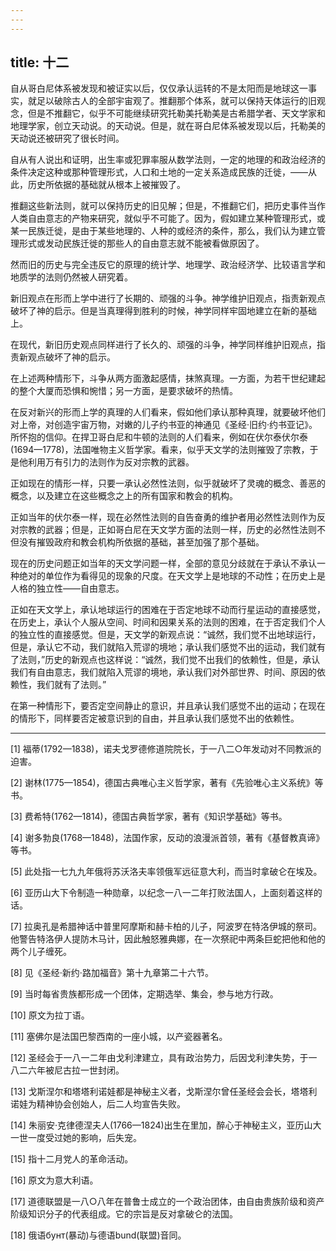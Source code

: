 ```yaml
---
---
---
```

title: 十二
---




自从哥白尼体系被发现和被证实以后，仅仅承认运转的不是太阳而是地球这一事实，就足以破除古人的全部宇宙观了。推翻那个体系，就可以保持天体运行的旧观念，但是不推翻它，似乎不可能继续研究托勒美托勒美是古希腊学者、天文学家和地理学家，创立天动说。的天动说。但是，就在哥白尼体系被发现以后，托勒美的天动说还被研究了很长时间。

自从有人说出和证明，出生率或犯罪率服从数学法则，一定的地理的和政治经济的条件决定这种或那种管理形式，人口和土地的一定关系造成民族的迁徙，——从此，历史所依据的基础就从根本上被摧毁了。

推翻这些新法则，就可以保持历史的旧见解；但是，不推翻它们，把历史事件当作人类自由意志的产物来研究，就似乎不可能了。因为，假如建立某种管理形式，或某一民族迁徙，是由于某些地理的、人种的或经济的条件，那么，我们认为建立管理形式或发动民族迁徙的那些人的自由意志就不能被看做原因了。

然而旧的历史与完全违反它的原理的统计学、地理学、政治经济学、比较语言学和地质学的法则仍然被人研究着。

新旧观点在形而上学中进行了长期的、顽强的斗争。神学维护旧观点，指责新观点破坏了神的启示。但是当真理得到胜利的时候，神学同样牢固地建立在新的基础上。

在现代，新旧历史观点同样进行了长久的、顽强的斗争，神学同样维护旧观点，指责新观点破坏了神的启示。

在上述两种情形下，斗争从两方面激起感情，抹煞真理。一方面，为若干世纪建起的整个大厦而恐惧和惋惜；另一方面，是要求破坏的热情。

在反对新兴的形而上学的真理的人们看来，假如他们承认那种真理，就要破坏他们对上帝，对创造宇宙万物，对嫩的儿子约书亚的神通见《圣经·旧约·约书亚记》。所怀抱的信仰。在捍卫哥白尼和牛顿的法则的人们看来，例如在伏尔泰伏尔泰(1694—1778)，法国唯物主义哲学家。看来，似乎天文学的法则摧毁了宗教，于是他利用万有引力的法则作为反对宗教的武器。

正如现在的情形一样，只要一承认必然性法则，似乎就破坏了灵魂的概念、善恶的概念，以及建立在这些概念之上的所有国家和教会的机构。

正如当年的伏尔泰一样，现在必然性法则的自告奋勇的维护者用必然性法则作为反对宗教的武器；但是，正如哥白尼在天文学方面的法则一样，历史的必然性法则不但没有摧毁政府和教会机构所依据的基础，甚至加强了那个基础。

现在的历史问题正如当年的天文学问题一样，全部的意见分歧就在于承认不承认一种绝对的单位作为看得见的现象的尺度。在天文学上是地球的不动性；在历史上是人格的独立性——自由意志。

正如在天文学上，承认地球运行的困难在于否定地球不动而行星运动的直接感觉，在历史上，承认个人服从空间、时间和因果关系的法则的困难，在于否定我们个人的独立性的直接感觉。但是，天文学的新观点说：“诚然，我们觉不出地球运行，但是，承认它不动，我们就陷入荒谬的境地；承认我们感觉不出的运动，我们就有了法则，”历史的新观点也这样说：“诚然，我们觉不出我们的依赖性，但是，承认我们有自由意志，我们就陷入荒谬的境地，承认我们对外部世界、时间、原因的依赖性，我们就有了法则。”

在第一种情形下，要否定空间静止的意识，并且承认我们感觉不出的运动；在现在的情形下，同样要否定被意识到的自由，并且承认我们感觉不出的依赖性。



* * *



[1] 福蒂(1792—1838)，诺夫戈罗德修道院院长，于一八二○年发动对不同教派的迫害。

[2] 谢林(1775—1854)，德国古典唯心主义哲学家，著有《先验唯心主义系统》等书。

[3] 费希特(1762—1814)，德国古典哲学家，著有《知识学基础》等书。

[4] 谢多勃良(1768—1848)，法国作家，反动的浪漫派首领，著有《基督教真谛》等书。

[5] 此处指一七九九年俄将苏沃洛夫率领俄军远征意大利，而当时拿破仑在埃及。

[6] 亚历山大下令制造一种勋章，以纪念一八一二年打败法国人，上面刻着这样的话。

[7] 拉奥孔是希腊神话中普里阿摩斯和赫卡柏的儿子，阿波罗在特洛伊城的祭司。他警告特洛伊人提防木马计，因此触怒雅典娜，在一次祭祀中两条巨蛇把他和他的两个儿子缠死。

[8] 见《圣经·新约·路加福音》第十九章第二十六节。

[9] 当时每省贵族都形成一个团体，定期选举、集会，参与地方行政。

[10] 原文为拉丁语。

[11] 塞佛尔是法国巴黎西南的一座小城，以产瓷器著名。

[12] 圣经会于一八一二年由戈利津建立，具有政治势力，后因戈利津失势，于一八二六年被尼古拉一世封闭。

[13] 戈斯涅尔和塔塔利诺娃都是神秘主义者，戈斯涅尔曾任圣经会会长，塔塔利诺娃为精神协会创始人，后二人均宣告失败。

[14] 朱丽安·克律德涅夫人(1766—1824)出生在里加，醉心于神秘主义，亚历山大一世一度受过她的影响，后失宠。

[15] 指十二月党人的革命活动。

[16] 原文为意大利语。

[17] 道德联盟是一八○八年在普鲁士成立的一个政治团体，由自由贵族阶级和资产阶级知识分子的代表组成。它的宗旨是反对拿破仑的法国。

[18] 俄语бунт(暴动)与德语bund(联盟)音同。